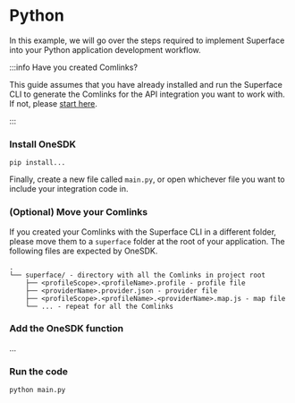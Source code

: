 # Python

In this example, we will go over the steps required to implement Superface into your Python application development workflow.

:::info Have you created Comlinks?

This guide assumes that you have already
installed and run the Superface CLI to generate the Comlinks for the API
integration you want to work with. If not, please [start
here](../introduction/quick-start-sdk.mdx).

:::

<div class="count-steps-h3">

### Install OneSDK

```shell
pip install...
```

Finally, create a new file called `main.py`, or open whichever file you want to include your integration code in.

### (Optional) Move your Comlinks

If you created your Comlinks with the Superface CLI in a different folder, please move them to a `superface` folder at the root of your application. The following files are expected by OneSDK.

```text
.
└── superface/ - directory with all the Comlinks in project root
    ├── <profileScope>.<profileName>.profile - profile file
    ├── <providerName>.provider.json - provider file
    ├── <profileScope>.<profileName>.<providerName>.map.js - map file
    └── ... - repeat for all the Comlinks
```

### Add the OneSDK function

...

### Run the code

```shell
python main.py
```

</div>
